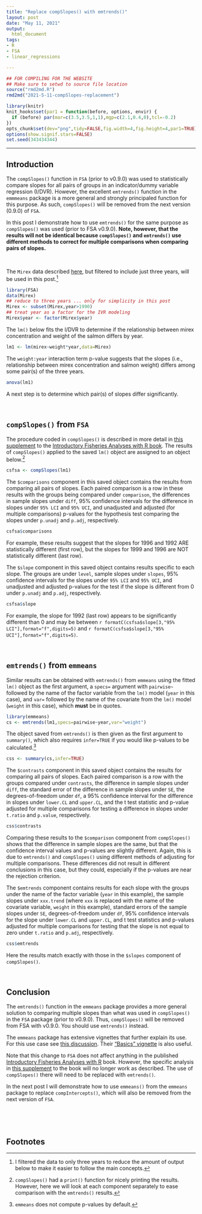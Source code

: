 ```yaml
---
title: "Replace compSlopes() with emtrends()"
layout: post
date: "May 11, 2021"
output:
  html_document
tags:
- R
- FSA
- linear_regressions

---
```

```r
## FOR COMPILING FOR THE WEBSITE
## Make sure to setwd to source file location
source("rmd2md.R")
rmd2md("2021-5-11-compSlopes-replacement")
```

```r
library(knitr)
knit_hooks$set(par1 = function(before, options, envir) {
  if (before) par(mar=c(3.5,3.5,1,1),mgp=c(2.1,0.4,0),tcl=-0.2)
})
opts_chunk$set(dev="png",tidy=FALSE,fig.width=4,fig.height=4,par1=TRUE)
options(show.signif.stars=FALSE)
set.seed(343434344)
```

----

## Introduction
The `compSlopes()` function in `FSA` (prior to v0.9.0) was used to statistically compare slopes for all pairs of groups in an indicator/dummy variable regression (I/DVR). However, the excellent `emtrends()` function in the `emmmeans` package is a more general and strongly principaled function for this purpose. As such, `compSlopes()` will be removed from the next version (0.9.0) of `FSA`.

In this post I demonstrate how to use `emtrends()` for the same purpose as `compSlopes()` was used (prior to FSA v0.9.0). **Note, however, that the results will not be identical because `compSlopes()` and `emtrends()` use different methods to correct for multiple comparisons when comparing pairs of slopes.**

&nbsp;

The `Mirex` data described [here](http://derekogle.com/FSA/reference/Mirex.html), but filtered to include just three years, will be used in this post.[^filtered]

```r
library(FSA)
data(Mirex)
## reduce to three years ... only for simplicity in this post
Mirex <- subset(Mirex,year>1990)
## treat year as a factor for the IVR modeling
Mirex$year <- factor(Mirex$year)
```

The `lm()` below fits the I/DVR to determine if the relationship between mirex concentration and weight of the salmon differs by year.

```r
lm1 <- lm(mirex~weight*year,data=Mirex)
```

The `weight:year` interaction term p-value suggests that the slopes (i.e., relationship between mirex concentration and salmon weight) differs among some pair(s) of the three years.

```r
anova(lm1)
```

A next step is to determine which pair(s) of slopes differ significantly.

&nbsp;

## `compSlopes()` from `FSA`
The procedure coded in `compSlopes()` is described in more detail in [this supplement](http://derekogle.com/IFAR/supplements/weightlength/index.html) to the [Introductory Fisheries Analyses with R book](https://derekogle.com/IFAR/). The results of `compSlopes()` applied to the saved `lm()` object are assigned to an object below.[^print]

```r
csfsa <- compSlopes(lm1)
```

The `$comparisons` component in this saved object contains the results from comparing all pairs of slopes. Each paired comparison is a row in these results with the groups being compared under `comparison`, the differences in sample slopes under `diff`, 95% confidence intervals for the difference in slopes under `95% LCI` and `95% UCI`, and unadjusted and adjusted (for multiple comparisons) p-values for the hypothesis test comparing the slopes under `p.unadj` and `p.adj`, respectively.

```r
csfsa$comparisons
```

For example, these results suggest that the slopes for 1996 and 1992 ARE statistically different (first row), but the slopes for 1999 and 1996 are NOT statistically different (last row).

The `$slope` component in this saved object contains results specific to each slope. The groups are under `level`, sample slopes under `slopes`, 95% confidence intervals for the slopes under `95% LCI` and `95% UCI`, and unadjusted and adjusted p-values for the test if the slope is different from 0 under `p.unadj` and `p.adj`, respectively.

```r
csfsa$slope
```

For example, the slope for 1992 (last row) appears to be significantly different than 0 and may be between `r formatC(csfsa$slope[3,"95% LCI"],format="f",digits=5)` and `r formatC(csfsa$slope[3,"95% UCI"],format="f",digits=5)`.

&nbsp;

## `emtrends()` from `emmeans`
Similar results can be obtained with `emtrends()` from `emmeans` using the fitted `lm()` object as the first argument, a `specs=` argument with `pairwise~` followed by the name of the factor variable from the `lm()` model (`year` in this case), and `var=` followed by the name of the covariate from the `lm()` model (`weight` in this case), which **must** be in quotes.

```r
library(emmeans)
cs <- emtrends(lm1,specs=pairwise~year,var="weight")
```

The object saved from `emtrends()` is then given as the first argument to `summary()`, which also requires `infer=TRUE` if you would like p-values to be calculated.[^pvalues]

```r
css <- summary(cs,infer=TRUE)
```

The `$contrasts` component in this saved object contains the results for comparing all pairs of slopes. Each paired comparison is a row with the groups compared under `contrasts`, the difference in sample slopes under `diff`, the standard error of the difference in sample slopes under `SE`, the degrees-of-freedom under `df`, a 95% confidence interval for the difference in slopes under `lower.CL` and `upper.CL`, and the t test statistic and p-value adjusted for multiple comparisons for testing a difference in slopes under `t.ratio` and `p.value`, respectively.

```r
css$contrasts
```

Comparing these results to the `$comparison` component from `compSlopes()` shows that the difference in sample slopes are the same, but that the confidence interval values and p-values are slightly different. Again, this is due to `emtrends()` and `compSlopes()` using different methods of adjusting for multiple comparisons. These differences did not result in different conclusions in this case, but they could, especially if the p-values are near the rejection criterion.

The `$emtrends` component contains results for each slope with the groups under the name of the factor variable (`year` in this example), the sample slopes under `xxx.trend` (where `xxx` is replaced with the name of the covariate variable, `weight` in this example), standard errors of the sample slopes under `SE`, degrees-of-freedom under `df`, 95% confidence intervals for the slope under `lower.CL` and `upper.CL`, and t test statistics and p-values adjusted for multiple comparisons for testing that the slope is not equal to zero under `t.ratio` and `p.adj`, respectively.

```r
css$emtrends
```

Here the results match exactly with those in the `$slopes` component of `compSlopes()`.

&nbsp;

## Conclusion
The `emtrends()` function in the `emmeans` package provides a more general solution to comparing multiple slopes than what was used in `compSlopes()` in the `FSA` package (prior to v0.9.0). Thus, `compSlopes()` will be removed from FSA with v0.9.0. You should use `emtrends()` instead.

The `emmeans` package has extensive vignettes that further explain its use. For this use case see [this discussion](https://cran.r-project.org/web/packages/emmeans/vignettes/interactions.html#covariates). Their ["Basics" vignette](https://cran.r-project.org/web/packages/emmeans/vignettes/basics.html) is also useful.

Note that this change to `FSA` does not affect anything in the published [Introductory Fisheries Analyses with R](https://derekogle.com/IFAR/) book. However, the specific analysis in [this supplement](http://derekogle.com/IFAR/supplements/weightlength/index.html) to the book will no longer work as described. The use of `compSlopes()` there will need to be replaced with `emtrends()`.

In the next post I will demonstrate how to use `emmeans()` from the `emmeans` package to replace `compIntercepts()`, which will also be removed from the next version of `FSA`.

&nbsp;

&nbsp;

## Footnotes

[^filtered]: I filtered the data to only three years to reduce the amount of output below to make it easier to follow the main concepts.
[^print]: `compSlopes()` had a `print()` function for nicely printing the results. However, here we will look at each component separately to ease comparison with the `emtrends()` results.
[^pvalues]: `emmeans` does not compute p-values by default.
